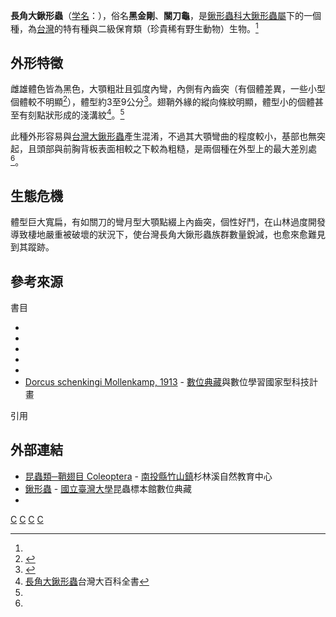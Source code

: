 {{Speciesbox
| taxon = Dorcus schenklingi
| image = Dorcus schenklingi (41752062680).jpg
| binomial_authority = [[Wilhelm_Möllenkamp|Mollenkamp]], 1913<ref>{{TaiBNET| zh=長角大鍬形蟲 | id=333944  | binomial=Dorcus schenklingi | authority=Mollenkamp, 1913  | var= | accessdate=2013-01-24}}</ref>
| synonyms = 
}}

'''長角大鍬形蟲'''（[[学名|学名]]：''{{sname|Dorcus schenklingi}}''），俗名'''黑金剛'''、'''關刀龜'''，是[[鍬形蟲科|鍬形蟲科]][[大鍬形蟲屬|大鍬形蟲屬]]下的一個種，為[[台灣|台灣]]的特有種與二級保育類（珍貴稀有野生動物）生物。<ref name="taubif-81334"/>{{sfn|楊維晟|2008|p=24}}

== 外形特徵 ==
雌雄體色皆為黑色，大顎粗壯且弧度內彎，內側有內齒突（有個體差異，一些小型個體較不明顯<ref>{{cite book | author = 張永仁 | title = 鍬形蟲54 | publisher = 遠流 | year = 2006  | url = | isbn = 957-32-5783-1 }}</ref>），體型約3至9公分<ref>{{harvtxt|楊維晟|2011}}</ref>。翅鞘外緣的縱向條紋明顯，體型小的個體甚至有刻點狀形成的淺溝紋<ref name=D.schenklingi>[http://nrch.culture.tw/twpedia.aspx?id=13895 長角大鍬形蟲]台灣大百科全書</ref>。<ref name="taubif-81334"/>

此種外形容易與[[台灣大鍬形蟲|台灣大鍬形蟲]]產生混淆，不過其大顎彎曲的程度較小，基部也無突起，且頭部與前胸背板表面相較之下較為粗糙，是兩個種在外型上的最大差別處<ref name="D.schenklingi"/>。

== 生態危機 ==
體型巨大寬扁，有如關刀的彎月型大顎點綴上內齒突，個性好鬥，在山林過度開發導致棲地嚴重被破壞的狀況下，使台灣長角大鍬形蟲族群數量銳減，也愈來愈難見到其蹤跡。{{sfn|楊維晟|2008|p=24}}

== 參考來源 ==
{{commons category|Dorcus schenklingi}}
{{Wikispecies|Dorcus schenklingi}}
{{Portal|生物學}}
;書目
*{{clref|楊維晟|2008|ref= {{cite isbn| 9789862162491 | ref= harv | noedit}}}}
*{{clref|楊維晟|2011|ref= {{cite book | author = 楊維晟 | title = 賞蟲365天：春夏篇 | publisher = 天下文化 | year = 2011  | url = | isbn = 978-986-216-844-8 }}}}
*{{clref|張永仁|2006|ref= {{cite isbn|9573257831|ref=harv|noedit}}}}
*{{clref|周文一|2013|ref= {{cite isbn|9789862621776|ref=harv|noedit}}}}
*{{clref|黃仕傑|2015|ref= {{cite isbn|9789864138012|ref=harv|noedit}}}}
*[http://catalog.digitalarchives.tw/item/00/46/d3/8f.html Dorcus schenkingi Mollenkamp, 1913] - [[數位典藏|數位典藏]]與數位學習國家型科技計畫

;引用
{{reflist|1|refs=   
<ref name="taubif-81334">{{cite web|url=http://eol.taibif.tw/pages/81334 |title=長角大鍬形蟲Dorcus schenklingi |publisher=  臺灣生命大百科}}</ref>
}}

== 外部連結 ==
*[https://web.archive.org/web/20160304080857/http://nature.goto307.com.tw/data.php?id=2&cate=234 昆蟲類─鞘翅目 Coleoptera] - [[南投縣|南投縣]][[竹山鎮_(台灣)|竹山鎮]]杉林溪自然教育中心
*[https://web.archive.org/web/20150326221140/http://www.imdap.entomol.ntu.edu.tw/CommonInsect.php?CIindex=categorylist&L=C&CC_ID=110 鍬形蟲] - [[國立臺灣大學|國立臺灣大學]]昆蟲標本館數位典藏
*{{cite web |url= http://recreation.forest.gov.tw/epaper/epaper_97067.htm |title= 台灣10處森林遊樂區，鍬形蟲分布狀況表 |work= 台灣山林悠遊網電子報 |publisher= [[行政院農業委員會林務局|行政院農業委員會林務局]] |accessdate= 2015-08-25 |archive-url= https://web.archive.org/web/20160304092825/http://recreation.forest.gov.tw/epaper/epaper_97067.htm |archive-date= 2016-03-04 |dead-url= yes }}
{{taxonbar}}
[[Category:_1913年描述的昆虫|C]]
[[Category:大鍬形蟲屬|C]]
[[Category:台灣昆蟲|C]]
[[Category:台灣特有種|C]]